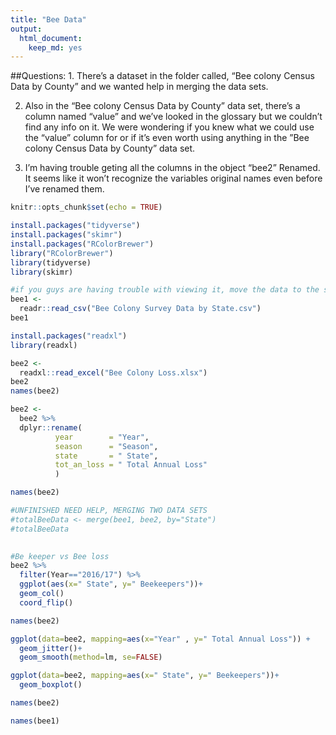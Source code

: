 ```yaml
---
title: "Bee Data"
output: 
  html_document: 
    keep_md: yes
---
```

##Questions:
1. There’s a dataset in the folder called, “Bee colony Census Data by County”  and we wanted help in merging the data sets. 


2. Also in the “Bee colony Census Data by County” data set, there’s a column named “value” and we’ve looked in the glossary but we couldn’t find any info on it. We were wondering if you knew what we could use the “value” column for or if it’s even worth using anything in the ”Bee colony Census Data by County” data set. 

3. I'm having trouble geting all the columns in the object "bee2" Renamed. It seems like it won't recognize the variables original names even before I've renamed them. 

```r
knitr::opts_chunk$set(echo = TRUE)
```
```r
install.packages("tidyverse")
install.packages("skimr")
install.packages("RColorBrewer")
library("RColorBrewer")
library(tidyverse)
library(skimr)
```


```r
#if you guys are having trouble with viewing it, move the data to the same folder. ie move the rmd file to the finley data folder or move the excel sheet to the "animal-master" folder
bee1 <- 
  readr::read_csv("Bee Colony Survey Data by State.csv")
bee1
```
```r
install.packages("readxl")
library(readxl)
```

```r
bee2 <- 
  readxl::read_excel("Bee Colony Loss.xlsx")
bee2
names(bee2)
```
```r

bee2 <- 
  bee2 %>% 
  dplyr::rename(
          year        = "Year",
          season      = "Season",
          state       = " State",
          tot_an_loss = " Total Annual Loss"  
          )

names(bee2)
```

```r
#UNFINISHED NEED HELP, MERGING TWO DATA SETS
#totalBeeData <- merge(bee1, bee2, by="State")
#totalBeeData
  
```


```r
#Be keeper vs Bee loss
bee2 %>% 
  filter(Year=="2016/17") %>% 
  ggplot(aes(x=" State", y=" Beekeepers"))+
  geom_col()
  coord_flip()
```
```r
names(bee2)

```
```r
ggplot(data=bee2, mapping=aes(x="Year" , y=" Total Annual Loss")) +
  geom_jitter()+
  geom_smooth(method=lm, se=FALSE)
```

```r
ggplot(data=bee2, mapping=aes(x=" State", y=" Beekeepers"))+
  geom_boxplot()
```
```r
names(bee2)

```
```r
names(bee1)

```







